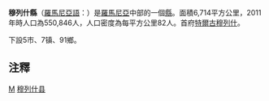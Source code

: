 {{Romanian counties infobox
|name=Mureș
|coa=Actual_Mures_county_CoA.png
|map=Mures.png
|Historic region=Transylvania
|lDevelopment region=[[Centru_(development_region)|Centru]]
|capital=Târgu Mureș
|ind=MS
|population=580,851
|asof=2002
|density=86
|area=6,714
|webc=http://www.cjmures.ro/
|webp=http://www.prefecturams.ro/
|telpref=65
}}
'''穆列什縣'''（[[羅馬尼亞語|羅馬尼亞語]]：'''{{lang|ro|Județul Mureș}}'''）是[[羅馬尼亞|羅馬尼亞]]中部的一個[[羅馬尼亞行政區劃|縣]]。面積6,714平方公里，2011年時人口為550,846人，人口密度為每平方公里82人。首府[[特爾古穆列什|特爾古穆列什]]。

下設5市、7镇、91鄉。

==注釋==
{{reflist}}

{{羅馬尼亞行政區劃}}
{{Mureș County}}

[[Category:罗马尼亚行政区划|M]]
[[Category:穆列什县|]]